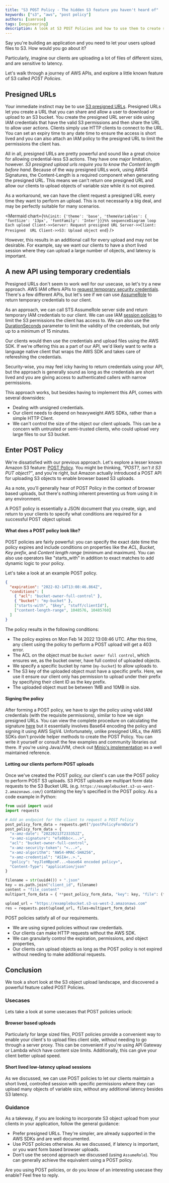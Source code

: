 ```yaml
---
title: "S3 POST Policy - The hidden S3 feature you haven't heard of"
keywords: ["s3", "aws", "post policy"]
authors: [samrose]
tags: [engineering]
description: A look at S3 POST Policies and how to use them to create secure, short lived client object upload sessions.
---
```



Say you're building an application and you need to let your users upload files to S3. How would you go about it?

<!--truncate-->

Particularly, imagine our clients are uploading a lot of files of different sizes, and are sensitive to latency.

Let's walk through a journey of AWS APIs, and explore a little known feature of S3 called _POST Policies_.

## Presigned URLs

Your immediate instinct may be to use [S3 presigned URLs](https://docs.aws.amazon.com/AmazonS3/latest/userguide/PresignedUrlUploadObject.html).
Presigned URLs let you create a URL that you can share and allow a user to download or upload to an S3 bucket. You create the presigned
URL server side using IAM credentials that have the valid S3 permissions and then share the URL to allow user actions. Clients simply use HTTP clients to connect to the URL.
You can set an expiry time to any date time to ensure the access is short lived and you can also attach an IAM policy to the presigned URL to limit the permissions the client has.

All in all, presigned URLs are pretty powerful and sound like a great choice for allowing credential-less S3 actions. They have one major limitation, however.
_S3 presigned upload urls require you to know the Content length before hand._ Because of the way presigned URLs work, using AWS4 Signatures, the Content-Length
is a required component when generating the presigned URL. This means we can't return one presigned URL and allow our clients to upload objects of variable size while
it is not expired.

As a workaround, we can have the client request a presigned URL every time they want to perform an upload. This is not necessarily a big deal, and may
be perfectly suitable for many scenarios.

<Mermaid
  chart={`%%{init: {'theme': 'base', 'themeVariables': { 'fontSize': '13px', 'fontFamily': 'Inter'}}}%%
  sequenceDiagram
    loop Each upload
      Client->>Server: Request presigned URL
      Server->>Client: Presigned  URL
      Client->>S3: Upload object
    end`}
/>

However, this results in an additional call for every upload and may not be desirable. For example, say we want our clients to have a short lived
session where they can upload a large number of objects, and latency is important.

## A new API using temporary credentials

Presigned URLs don't seem to work well for our usecase, so let's try a new approach. AWS IAM offers APIs to
[request temporary security credentials](https://docs.aws.amazon.com/IAM/latest/UserGuide/id_credentials_temp_request.html). There's
a few different APIs, but let's see if we can use [AssumeRole](https://docs.aws.amazon.com/STS/latest/APIReference/API_AssumeRole.html) to return temporary
credentials to our client.

As an approach, we can call STS AssumeRole server side and return temporary IAM credentials to our client. We can use IAM [session policies](https://docs.aws.amazon.com/IAM/latest/UserGuide/access_policies.html#policies_session)
to limit the S3 permissions the client has access to. We can also use the [DurationSeconds](https://docs.aws.amazon.com/STS/latest/APIReference/API_AssumeRole.html#API_AssumeRole_RequestParameters)
parameter to limit the validity of the credentials, but only up to a minimum of 15 minutes.

Our clients would then use the credentials and upload files using the AWS SDK. If we're offering this as a part of our API, we'd likely want to write a language native client
that wraps the AWS SDK and takes care of refereshing the credentials.

Security-wise, you may feel icky having to return credentials using your API, but the approach is generally sound as long as the credentials are short lived and you are
giving access to authenticated callers with narrow permissions.

This approach works, but besides having to implement this API, comes with several downsides:

- Dealing with unsigned credentials.
- Our client needs to depend on heavyweight AWS SDKs, rather than a simple HTTP Client.
- We can't control the size of the object our client uploads. This can be a concern with untrusted or semi-trusted clients, who could upload very
  large files to our S3 bucket.

## Enter POST Policy

We're dissatisfied with our previous approach. Let's explore a lesser known Amazon S3 feature: [POST Policy](https://docs.aws.amazon.com/AmazonS3/latest/API/sigv4-HTTPPOSTConstructPolicy.html).
You might be thinking, _"POST?, isn't it S3 PUT object?"_, and you're right, but Amazon actually introduced a POST API for uploading S3 objects to enable browser based S3 uploads.

As a note, you'll generally hear of POST Policy in the context of browser based uploads, but there's nothing inherent preventing us from using it in any environment.

A POST policy is essentially a JSON document that you create, sign, and return to your clients to specify what conditions are required for a successful POST object upload.

#### What does a POST policy look like?

POST policies are fairly powerful: you can specify the exact date time the policy expires and include conditions on properties like the _ACL_, _Bucket_, _Key prefix_,
and _Content length range_ (minimum and maximum). You can also use operators like "starts_with" in addition to exact matches to add dynamic logic to your policy.

Let's take a look at an example POST policy.

```json
{
  "expiration": "2022-02-14T13:08:46.864Z",
  "conditions": [
    { "acl": "bucket-owner-full-control" },
    { "bucket": "my-bucket" },
    ["starts-with", "$key", "stuff/clientId"],
    ["content-length-range", 1048576, 10485760]
  ]
}
```

The policy results in the following conditions:

- The policy expires on Mon Feb 14 2022 13:08:46 UTC. After this time, any client using the policy to perform a POST upload will get a 403 error.
- The ACL on the object must be `Bucket owner full control`, which ensures we, as the bucket owner, have full control of uploaded objects.
- We specify a specific bucket by name (`my-bucket`) to allow uploads to.
- The S3 key of the uploaded object must have a specific prefix. Here, we use it ensure our client only has permission to upload under their prefix by specifying their client ID as the key prefix.
- The uploaded object must be between 1MB and 10MB in size.

#### Signing the policy

After forming a POST policy, we have to _sign_ the policy using valid IAM credentials (with the requisite permissions), similar to how we sign presigned URLs. You can view the
complete procedure on calculating the signature [here](https://docs.aws.amazon.com/AmazonS3/latest/API/sigv4-UsingHTTPPOST.html#sigv4-post-signature-calc) but it
essentially involves Base64 encoding the policy and signing it using AWS SigV4. Unfortunately, unlike presigned URLs, the AWS SDKs don't provide helper methods
to create the POST Policy. You can write it yourself or consult the few examples and community libraries out there. If you're using Java/JVM, check out
[Minio's implementation](https://github.com/minio/minio-java/blob/master/api/src/main/java/io/minio/PostPolicy.java) as a well maintained reference.

#### Letting our clients perform POST uploads

Once we've created the POST policy, our client's can use the POST policy to perform POST S3 uploads. S3 POST uploads are multipart form data requests to the S3 Bucket URL
(e.g. `https://examplebucket.s3-us-west-2.amazonaws.com/`) containing the key's specified in the POST policy. As a code example in Python:

```python
from uuid import uuid
import requests

# Add an endpoint for the client to request a POST Policy
post_policy_form_data = requests.get("/postPolicyFormData")
post_policy_form_data = {
  "x-amz-date": "20220213T233352Z",
  "x-amz-signature": "efa9bbc<...>",
  "acl": "bucket-owner-full-control",
  "x-amz-security-token": "<...>",
  "x-amz-algorithm": "AWS4-HMAC-SHA256",
  "x-amz-credential": "ASIA<..>.",
  "policy": "eyJleHBpcmF...<base64 encoded policy>",
  "Content-Type": "application/json"
}

filename = str(uuid4()) + ".json"
key = os.path.join("client_id", filename)
content = "file_content"
multipart_form_data = { **post_policy_form_data, "key": key, "file": (filename, content) }

upload_url = "https://examplebucket.s3-us-west-2.amazonaws.com"
res = requests.post(upload_url, files=multipart_form_data)
```

POST policies satisfy all of our requirements.

- We are using signed policies without raw credentials.
- Our clients can make HTTP requests without the AWS SDK.
- We can granularly control the expiration, permissions, and object properties,
- Our clients can upload objects as long as the POST policy is not expired without needing to make additional requests.

## Conclusion

We took a short look at the S3 object upload landscape, and discovered a powerful feature called POST Policies.

### Usecases

Lets take a look at some usecases that POST policies unlock:

#### Browser based uploads

Particularly for large sized files, POST policies provide a convenient way to enable your client's to upload files client side, without needing to go through a server proxy.
This can be convenient if you're using API Gateway or Lambda which have content size limits. Additionally, this can give your client better upload speed.

#### Short lived low-latency upload sessions

As we discussed, we can use POST policies to let our clients maintain a short lived, controlled session with specific permissions where they can upload many objects
of variable size, without any additional latency besides S3 latency.

### Guidance

As a takeway, if you are looking to incorporate S3 object upload from your clients in your application, follow the general guidance:

- Prefer presigned URLs. They're simpler, are already supported in the AWS SDKs and are well documented.
- Use POST policies otherwise. As we discussed, if latency is important, or you want form based browser uploads.
- Don't use the second approach we discussed (using `AssumeRole`). You can generally achieve the equivalent using a POST policy.

Are you using POST policies, or do you know of an interesting usecase they enable? Feel free to reply.

